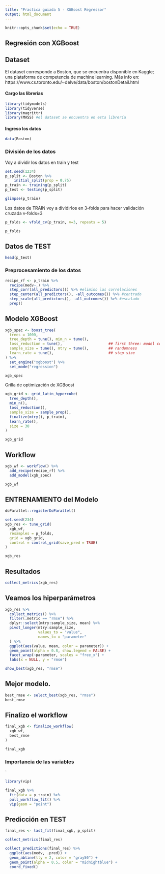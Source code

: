 ```yaml
---
title: "Practica guiada 5 - XGBoost Regressor"
output: html_document
---
```


```r
knitr::opts_chunk$set(echo = TRUE)
```

## Regresión con XGBoost

## Dataset

El dataset corresponde a Boston, que se encuentra disponible en Kaggle; una plataforma de competencia de machine learning. 
Más info en: https://www.cs.toronto.edu/~delve/data/boston/bostonDetail.html 


#### Cargo las librerias

```r
library(tidymodels)
library(tidyverse)
library(magrittr)
library(MASS) #el dataset se encuentra en esta librería 
```

#### Ingreso los datos

```r
data(Boston)
```



### División de los datos

Voy a dividir los datos en train y test
```r
set.seed(1234)
p_split <- Boston %>%
    initial_split(prop = 0.75)
p_train <- training(p_split)
p_test <- testing(p_split)

glimpse(p_train)
```



Los datos de TRAIN voy a dividirlos en 3-folds para hacer validación cruzada v-folds=3
```r
p_folds <- vfold_cv(p_train, v=3, repeats = 5)
```

```r
p_folds
```





## Datos de TEST
```r
head(p_test)
```





### Preprocesamiento de los datos

```r
recipe_rf <- p_train %>%
  recipe(medv~.) %>%
  step_corr(all_predictors()) %>% #elimino las correlaciones
  step_center(all_predictors(), -all_outcomes()) %>% #centrado
  step_scale(all_predictors(), -all_outcomes()) %>% #escalado
  prep() 
```


## Modelo XGBoost


```r
xgb_spec <- boost_tree(
  trees = 1000, 
  tree_depth = tune(), min_n = tune(), 
  loss_reduction = tune(),                     ## first three: model complexity
  sample_size = tune(), mtry = tune(),         ## randomness
  learn_rate = tune(),                         ## step size
) %>% 
  set_engine("xgboost") %>% 
  set_mode("regression")

xgb_spec
```

Grilla de optimización de XGBoost

```r
xgb_grid <- grid_latin_hypercube(
  tree_depth(),
  min_n(),
  loss_reduction(),
  sample_size = sample_prop(),
  finalize(mtry(), p_train),
  learn_rate(),
  size = 30
)

xgb_grid
```

## Workflow

```r
xgb_wf <- workflow() %>%
  add_recipe(recipe_rf) %>%
  add_model(xgb_spec)

xgb_wf

```

## ENTRENAMIENTO del Modelo

```r
doParallel::registerDoParallel()

set.seed(234)
xgb_res <- tune_grid(
  xgb_wf,
  resamples = p_folds,
  grid = xgb_grid,
  control = control_grid(save_pred = TRUE)
)

xgb_res

```

## Resultados


```r
collect_metrics(xgb_res)
```

## Veamos los hiperparámetros
```r
xgb_res %>%
  collect_metrics() %>%
  filter(.metric == "rmse") %>% 
  dplyr::select(mtry:sample_size, mean) %>%
  pivot_longer(mtry:sample_size,
               values_to = "value",
               names_to = "parameter"
  ) %>%
  ggplot(aes(value, mean, color = parameter)) +
  geom_point(alpha = 0.8, show.legend = FALSE) +
  facet_wrap(~parameter, scales = "free_x") +
  labs(x = NULL, y = "rmse")

```

```r
show_best(xgb_res, "rmse")
```



## Mejor modelo. 

```r
best_rmse <- select_best(xgb_res, "rmse")
best_rmse

```


## Finalizo el workflow

```r
final_xgb <- finalize_workflow(
  xgb_wf,
  best_rmse
)

final_xgb
```


### Importancia de las variables


`
```r
library(vip)

final_xgb %>%
  fit(data = p_train) %>%
  pull_workflow_fit() %>%
  vip(geom = "point")
```

## Predicción en TEST
```r
final_res <- last_fit(final_xgb, p_split)

collect_metrics(final_res)
```


```r
collect_predictions(final_res) %>%
  ggplot(aes(medv, .pred)) +
  geom_abline(lty = 2, color = "gray50") +
  geom_point(alpha = 0.5, color = "midnightblue") +
  coord_fixed()
```

